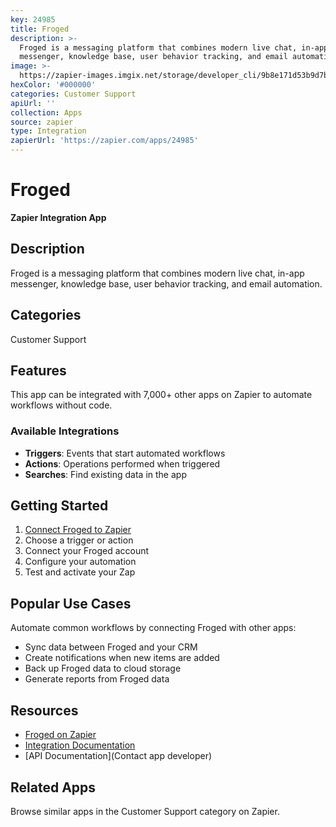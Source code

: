 ```yaml
---
key: 24985
title: Froged
description: >-
  Froged is a messaging platform that combines modern live chat, in-app
  messenger, knowledge base, user behavior tracking, and email automation.
image: >-
  https://zapier-images.imgix.net/storage/developer_cli/9b8e171d53b9d7bfc8293c53e79d3b78.png?auto=format%2Ccompress&ixlib=python-3.0.0&q=50
hexColor: '#000000'
categories: Customer Support
apiUrl: ''
collection: Apps
source: zapier
type: Integration
zapierUrl: 'https://zapier.com/apps/24985'
---
```

# Froged

**Zapier Integration App**

## Description

Froged is a messaging platform that combines modern live chat, in-app messenger, knowledge base, user behavior tracking, and email automation.

## Categories

Customer Support

## Features

This app can be integrated with 7,000+ other apps on Zapier to automate workflows without code.

### Available Integrations

- **Triggers**: Events that start automated workflows
- **Actions**: Operations performed when triggered
- **Searches**: Find existing data in the app

## Getting Started

1. [Connect Froged to Zapier](https://zapier.com/apps/24985)
2. Choose a trigger or action
3. Connect your Froged account
4. Configure your automation
5. Test and activate your Zap

## Popular Use Cases

Automate common workflows by connecting Froged with other apps:

- Sync data between Froged and your CRM
- Create notifications when new items are added
- Back up Froged data to cloud storage
- Generate reports from Froged data

## Resources

- [Froged on Zapier](https://zapier.com/apps/24985)
- [Integration Documentation](https://zapier.com/apps/24985/integrations)
- [API Documentation](Contact app developer)

## Related Apps

Browse similar apps in the Customer Support category on Zapier.
